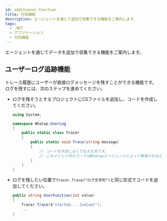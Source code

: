 ```yaml
---
id: additional-function
title: 付加機能
description: エージェントを通じて追加で収集できる機能をご案内します。
tags:
  - .NET
  - アプリケーション
  - 付加機能
---
```


エージェントを通じてデータを追加で収集できる機能をご案内します。

## ユーザーログ追跡機能

トレース履歴にユーザーが直接ログメッセージを残すことができる機能です。 ログを残すには、次のステップを進めてください。

-   ログを残そうとするプロジェクトにCSファイルを追加し、コードを作成してください。

    ```csharp
    using System;

    namespace Whatap.UserLog
    {
        public static class Tracer
        {
            public static void Trace(string message)
            {
                // コードを作成しなくても大丈夫です。
                // このメソッド内のコードはWhatapエージェントによって無視されるため、実行されません。
            }
        }
    }
    ```

-   ログを残したい位置で`Tracer.Trace("ログ文字列")`と同じ形式でコードを追加してください。

    ```csharp
    public string UserFunction(int value)
    {
        Tracer.Trace($"started... {value}");
        ...
    }
    ```
